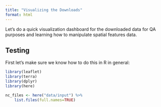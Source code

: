 ```yaml
---
title: "Visualizing the Downloads"
format: html
---
```


Let's do a quick visualization dashboard for the downloaded
data for QA purposes and learning how to manipulate spatial features
data.

## Testing

First let's make sure we know how to do this in R in general:

```r
library(leaflet)
library(terra)
library(dplyr)
library(here)
```

```r
nc_files <- here("data/input") %>%
    list.files(full.names=TRUE)
```